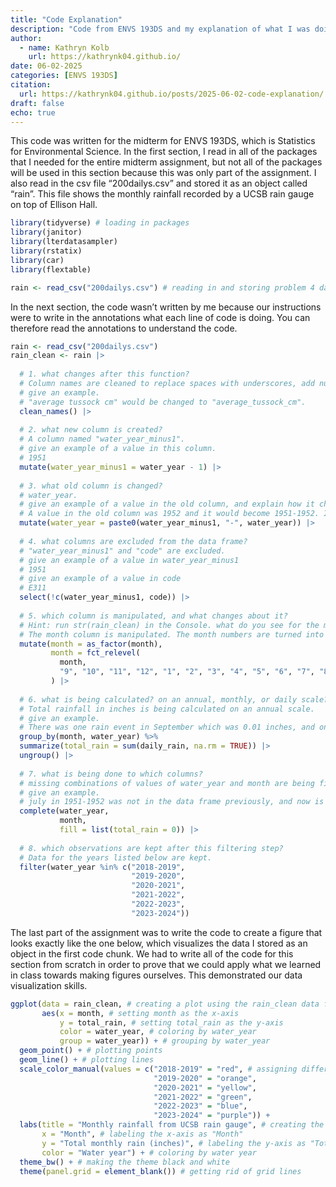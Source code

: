 ```yaml
---
title: "Code Explanation"
description: "Code from ENVS 193DS and my explanation of what I was doing and why."
author:
  - name: Kathryn Kolb
    url: https://kathrynk04.github.io/
date: 06-02-2025
categories: [ENVS 193DS]
citation: 
  url: https://kathrynk04.github.io/posts/2025-06-02-code-explanation/ 
draft: false
echo: true
---
```


<p>This code was written for the midterm for ENVS 193DS, which is Statistics for Environmental Science. In the first section, I read in all of the packages that I needed for the entire midterm assignment, but not all of the packages will be used in this section because this was only part of the assignment. I also read in the csv file "200dailys.csv" and stored it as an object called "rain". This file shows the monthly rainfall recorded by a UCSB rain gauge on top of Ellison Hall.</p>

```r
library(tidyverse) # loading in packages
library(janitor)
library(lterdatasampler)
library(rstatix)
library(car)
library(flextable)

rain <- read_csv("200dailys.csv") # reading in and storing problem 4 data as an object called "rain"
```

<p>In the next section, the code wasn't written by me because our instructions were to write in the annotations what each line of code is doing. You can therefore read the annotations to understand the code.</p>

```r
rain <- read_csv("200dailys.csv")
rain_clean <- rain |>  
  
  # 1. what changes after this function? 
  # Column names are cleaned to replace spaces with underscores, add numbers to duplicated names, and converts characters such as "%" and "#" to "percent" and "number", respectively.
  # give an example. 
  # "average tussock cm" would be changed to "average_tussock_cm".
  clean_names() |>  
  
  # 2. what new column is created? 
  # A column named "water_year_minus1".
  # give an example of a value in this column.
  # 1951
  mutate(water_year_minus1 = water_year - 1) |>  
  
  # 3. what old column is changed?
  # water_year.
  # give an example of a value in the old column, and explain how it changed. 
  # A value in the old column was 1952 and it would become 1951-1952. It was changed by pasting first the year minus 1 (1951) followed by a "-" symbol and then the year (1952).
  mutate(water_year = paste0(water_year_minus1, "-", water_year)) |> 
  
  # 4. what columns are excluded from the data frame?
  # "water_year_minus1" and "code" are excluded.
  # give an example of a value in water_year_minus1 
  # 1951
  # give an example of a value in code 
  # E311
  select(!c(water_year_minus1, code)) |> 
  
  # 5. which column is manipulated, and what changes about it? 
  # Hint: run str(rain_clean) in the Console. what do you see for the month column?
  # The month column is manipulated. The month numbers are turned into factors and the levels of the factors are set with "9" as the first level, "10" as the second, and so on until "12" is the fourth and then it loops back around to "1" being the fifth and continues.
  mutate(month = as_factor(month),
         month = fct_relevel(
           month, 
           "9", "10", "11", "12", "1", "2", "3", "4", "5", "6", "7", "8")
         ) |>  
  
  # 6. what is being calculated? on an annual, monthly, or daily scale? 
  # Total rainfall in inches is being calculated on an annual scale.
  # give an example. 
  # There was one rain event in September which was 0.01 inches, and one rain event in October which was 0.30 inches. The sum() function would add these two numbers (0.01 + 0.30 = 0.31) and then move on to the next daily_rain cell to continue adding to this value.
  group_by(month, water_year) %>% 
  summarize(total_rain = sum(daily_rain, na.rm = TRUE)) |>  
  ungroup() |>  
  
  # 7. what is being done to which columns? 
  # missing combinations of values of water_year and month are being filled in with 0
  # give an example. 
  # july in 1951-1952 was not in the data frame previously, and now is present with a total rain of 0 inches
  complete(water_year, 
           month, 
           fill = list(total_rain = 0)) |>  
  
  # 8. which observations are kept after this filtering step?
  # Data for the years listed below are kept.
  filter(water_year %in% c("2018-2019", 
                           "2019-2020", 
                           "2020-2021", 
                           "2021-2022", 
                           "2022-2023", 
                           "2023-2024"))
```

<p>The last part of the assignment was to write the code to create a figure that looks exactly like the one below, which visualizes the data I stored as an object in the first code chunk. We had to write all of the code for this section from scratch in order to prove that we could apply what we learned in class towards making figures ourselves. This demonstrated our data visualization skills.</p>

```r
ggplot(data = rain_clean, # creating a plot using the rain_clean data frame
       aes(x = month, # setting month as the x-axis
           y = total_rain, # setting total_rain as the y-axis
           color = water_year, # coloring by water_year
           group = water_year)) + # grouping by water_year
  geom_point() + # plotting points
  geom_line() + # plotting lines
  scale_color_manual(values = c("2018-2019" = "red", # assigning different colors to each year
                                "2019-2020" = "orange",
                                "2020-2021" = "yellow",
                                "2021-2022" = "green",
                                "2022-2023" = "blue",
                                "2023-2024" = "purple")) +
  labs(title = "Monthly rainfall from UCSB rain gauge", # creating the title
       x = "Month", # labeling the x-axis as "Month"
       y = "Total monthly rain (inches)", # labeling the y-axis as "Total monthly rain (inches)"
       color = "Water year") + # coloring by water year
  theme_bw() + # making the theme black and white
  theme(panel.grid = element_blank()) # getting rid of grid lines
```
